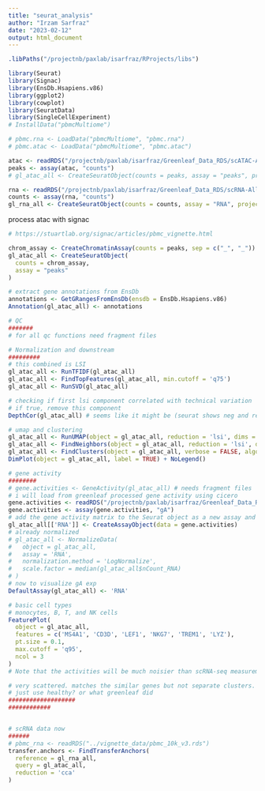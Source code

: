```yaml
---
title: "seurat_analysis"
author: "Irzam Sarfraz"
date: "2023-02-12"
output: html_document
---
```


```r
.libPaths("/projectnb/paxlab/isarfraz/RProjects/libs")

library(Seurat)
library(Signac)
library(EnsDb.Hsapiens.v86)
library(ggplot2)
library(cowplot)
library(SeuratData)
library(SingleCellExperiment)
# InstallData("pbmcMultiome")

# pbmc.rna <- LoadData("pbmcMultiome", "pbmc.rna")
# pbmc.atac <- LoadData("pbmcMultiome", "pbmc.atac")
```

```r
atac <- readRDS("/projectnb/paxlab/isarfraz/Greenleaf_Data_RDS/scATAC-All-Hematopoiesis-MPAL-191120.rds")
peaks <- assay(atac, "counts")
# gl_atac_all <- CreateSeuratObject(counts = peaks, assay = "peaks", project = "10x_ATAC")

rna <- readRDS("/projectnb/paxlab/isarfraz/Greenleaf_Data_RDS/scRNA-All-Hematopoiesis-MPAL-191120.rds")
counts <- assay(rna, "counts")
gl_rna_all <- CreateSeuratObject(counts = counts, assay = "RNA", project = "10x_ATAC")
```

process atac with signac

```r
# https://stuartlab.org/signac/articles/pbmc_vignette.html

chrom_assay <- CreateChromatinAssay(counts = peaks, sep = c("_", "_"))
gl_atac_all <- CreateSeuratObject(
  counts = chrom_assay,
  assay = "peaks"
)

# extract gene annotations from EnsDb
annotations <- GetGRangesFromEnsDb(ensdb = EnsDb.Hsapiens.v86)
Annotation(gl_atac_all) <- annotations

# QC
#######
# for all qc functions need fragment files

# Normalization and downstream
#########
# this combined is LSI
gl_atac_all <- RunTFIDF(gl_atac_all)
gl_atac_all <- FindTopFeatures(gl_atac_all, min.cutoff = 'q75')
gl_atac_all <- RunSVD(gl_atac_all)

# checking if first lsi component correlated with technical variation
# if true, remove this component
DepthCor(gl_atac_all) # seems like it might be (seurat shows neg and removes, also for pos?)

# umap and clustering
gl_atac_all <- RunUMAP(object = gl_atac_all, reduction = 'lsi', dims = 2:30)
gl_atac_all <- FindNeighbors(object = gl_atac_all, reduction = 'lsi', dims = 2:30)
gl_atac_all <- FindClusters(object = gl_atac_all, verbose = FALSE, algorithm = 3)
DimPlot(object = gl_atac_all, label = TRUE) + NoLegend()

# gene activity
########
# gene.activities <- GeneActivity(gl_atac_all) # needs fragment files
# i will load from greenleaf processed gene activity using cicero
gene.activities <- readRDS("/projectnb/paxlab/isarfraz/Greenleaf_Data_RDS/scATAC-Cicero-GA-Hematopoiesis-MPAL-191120.rds")
gene.activities <- assay(gene.activities, "gA")
# add the gene activity matrix to the Seurat object as a new assay and normalize it
gl_atac_all[['RNA']] <- CreateAssayObject(data = gene.activities)
# already normalized
# gl_atac_all <- NormalizeData(
#   object = gl_atac_all,
#   assay = 'RNA',
#   normalization.method = 'LogNormalize',
#   scale.factor = median(gl_atac_all$nCount_RNA)
# )
# now to visualize gA exp
DefaultAssay(gl_atac_all) <- 'RNA'

# basic cell types
# monocytes, B, T, and NK cells
FeaturePlot(
  object = gl_atac_all,
  features = c('MS4A1', 'CD3D', 'LEF1', 'NKG7', 'TREM1', 'LYZ'),
  pt.size = 0.1,
  max.cutoff = 'q95',
  ncol = 3
)
# Note that the activities will be much noisier than scRNA-seq measurements. This is because they represent measurements from sparse chromatin data, and because they assume a general correspondence between gene body/promoter accessibility and gene expression which may not always be the case. 

# very scattered. matches the similar genes but not separate clusters.
# just use healthy? or what greenleaf did
###################
############


# scRNA data now
######
# pbmc_rna <- readRDS("../vignette_data/pbmc_10k_v3.rds")
transfer.anchors <- FindTransferAnchors(
  reference = gl_rna_all,
  query = gl_atac_all,
  reduction = 'cca'
)

```


